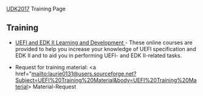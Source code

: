 
[[UDK2017]] Training Page

== Training ==


* <a href="https://github.com/tianocore/tianocore.github.io/wiki/UEFI EDKII Learning Dev" title="UEFI EDKII Learning Dev"> UEFI and EDK II Learning and Development </a>- These online courses are provided to help you increase your knowledge of UEFI specification and EDK II and to aid you in performing UEFI- and EDK II-related tasks.

* Request for training material: <a href="mailto:laurie0131@users.sourceforge.net?Subject=UEFI%20Training%20Material&body=UEFI%20Training%20Material>  Material-Request</a>

